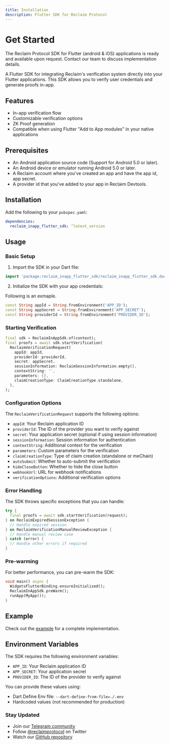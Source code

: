 ```yaml
---
title: Installation
description: Flutter SDK for Reclaim Protocol
---
```


# Get Started

<Callout type="info">
The Reclaim Protocol SDK for Flutter (android & iOS) applications is ready and available upon request. Contact our team to discuss implementation details.
</Callout>

A Flutter SDK for integrating Reclaim's verification system directly into your Flutter applications. This SDK allows you to verify user credentials and generate proofs in-app.

## Features

- In-app verification flow
- Customizable verification options
- ZK Proof generation
- Compatible when using Flutter "Add to App modules" in your native applications

## Prerequisites

- An Android application source code (Support for Android 5.0 or later).
- An Android device or emulator running Android 5.0 or later.
- A Reclaim account where you've created an app and have the app id, app secret.
- A provider id that you've added to your app in Reclaim Devtools.

## Installation

Add the following to your `pubspec.yaml`:

```yaml
dependencies:
  reclaim_inapp_flutter_sdk: ^latest_version
```


## Usage

### Basic Setup

1. Import the SDK in your Dart file:

```dart
import 'package:reclaim_inapp_flutter_sdk/reclaim_inapp_flutter_sdk.dart';
```

2. Initialize the SDK with your app credentials:

Following is an exmaple.

```dart
const String appId = String.fromEnvironment('APP_ID');
const String appSecret = String.fromEnvironment('APP_SECRET');
const String providerId = String.fromEnvironment('PROVIDER_ID');
```

### Starting Verification

```dart
final sdk = ReclaimInAppSdk.of(context);
final proofs = await sdk.startVerification(
  ReclaimVerificationRequest(
    appId: appId,
    providerId: providerId,
    secret: appSecret,
    sessionInformation: ReclaimSessionInformation.empty(),
    contextString: '',
    parameters: {},
    claimCreationType: ClaimCreationType.standalone,
  ),
);
```

### Configuration Options

The `ReclaimVerificationRequest` supports the following options:

- `appId`: Your Reclaim application ID
- `providerId`: The ID of the provider you want to verify against
- `secret`: Your application secret (optional if using session information)
- `sessionInformation`: Session information for authentication
- `contextString`: Additional context for the verification
- `parameters`: Custom parameters for the verification
- `claimCreationType`: Type of claim creation (standalone or meChain)
- `autoSubmit`: Whether to auto-submit the verification
- `hideCloseButton`: Whether to hide the close button
- `webhookUrl`: URL for webhook notifications
- `verificationOptions`: Additional verification options

### Error Handling

The SDK throws specific exceptions that you can handle:

```dart
try {
  final proofs = await sdk.startVerification(request);
} on ReclaimExpiredSessionException {
  // Handle expired session
} on ReclaimVerificationManualReviewException {
  // Handle manual review case
} catch (error) {
  // Handle other errors if required
}
```

### Pre-warming

For better performance, you can pre-warm the SDK:

```dart
void main() async {
  WidgetsFlutterBinding.ensureInitialized();
  ReclaimInAppSdk.preWarm();
  runApp(MyApp());
}
```

## Example

Check out the [example](example/lib/main.dart) for a complete implementation.

## Environment Variables

The SDK requires the following environment variables:

- `APP_ID`: Your Reclaim application ID
- `APP_SECRET`: Your application secret
- `PROVIDER_ID`: The ID of the provider to verify against

You can provide these values using:

- Dart Define Env file: `--dart-define-from-file=./.env`
- Hardcoded values (not recommended for production)

### Stay Updated

- Join our [Telegram community](https://t.me/protocolreclaim)
- Follow [@reclaimprotocol](https://twitter.com/reclaimprotocol) on Twitter
- Watch our [GitHub repository](https://github.com/reclaimprotocol)
